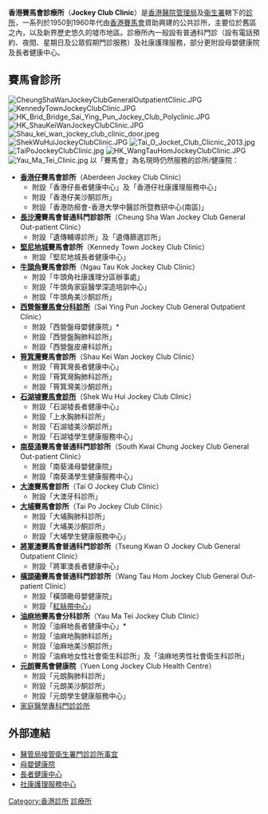 '''香港賽馬會診療所'''（'''Jockey Club Clinic'''）是[[香港|香港]][[醫院管理局|醫院管理局]]及[[衞生署_(香港)|衞生署]]轄下的[[診所|診所]]，一系列於1950到1960年代由[[香港賽馬會|香港賽馬會]]資助興建的公共診所，主要位於舊區之內，以及新界歷史悠久的墟市地區。診療所內一般設有普通科門診（設有電話預約、夜間、星期日及公眾假期門診服務）及社康護理服務，部分更附設母嬰健康院及長者健康中心。

== 賽馬會診所 ==
[[File:CheungShaWanJockeyClubGeneralOutpatientClinic.JPG|thumb]]
[[File:KennedyTownJockeyClubClinic.JPG|thumb]]
[[File:HK_Brid_Bridge_Sai_Ying_Pun_Jockey_Club_Polyclinic.JPG|thumb]]
[[File:HK_ShauKeiWanJockeyClubClinic.JPG|thumb]]
[[File:Shau_kei_wan_jockey_club_clinic_door.jpeg|thumb]]
[[File:ShekWuHuiJockeyClubClinic.JPG|thumb]]
[[File:Tai_O_Jocket_Club_Clicnic_2013.jpg|thumb]]
[[File:TaiPoJockeyClubClinic.jpg|thumb]]
[[File:HK_WangTauHomJockeyClubClinic.JPG|thumb]]
[[File:Yau_Ma_Tei_Clinic.jpg|thumb]]
以「賽馬會」為名現時仍然服務的診所/健康院：
* '''[[香港仔|香港仔]]賽馬會診所'''（Aberdeen Jockey Club Clinic）
** 附設「香港仔長者健康中心」及「香港仔社康護理服務中心」
** 附設「香港仔美沙酮診所」
** 附設「香港防癆會-香港大學中醫診所暨教研中心(南區)」
* '''[[長沙灣|長沙灣]]賽馬會普通科門診診所'''（Cheung Sha Wan Jockey Club General Out-patient Clinic）
** 附設「遺傳輔導診所」及「遺傳篩選診所」
* '''[[堅尼地城|堅尼地城]]賽馬會診所'''（Kennedy Town Jockey Club Clinic）
** 附設「堅尼地城長者健康中心」
* '''[[牛頭角|牛頭角]]賽馬會診所'''（Ngau Tau Kok Jockey Club Clinic）
** 附設「牛頭角社康護理分區辦事處」
** 附設「牛頭角家庭醫學深造培訓中心」
** 附設「牛頭角美沙酮診所」
* '''[[西營盤賽馬會分科診所|西營盤賽馬會分科診所]]'''（Sai Ying Pun Jockey Club General Outpatient Clinic）
** 附設「西營盤母嬰健康院」*
** 附設「西營盤胸肺科診所」
** 附設「西營盤皮膚科診所」
* '''[[筲箕灣|筲箕灣]]賽馬會診所'''（Shau Kei Wan Jockey Club Clinic）
** 附設「筲箕灣長者健康中心」
** 附設「筲箕灣胸肺科診所」
** 附設「筲箕灣美沙酮診所」
* '''[[石湖墟賽馬會診所|石湖墟賽馬會診所]]'''（Shek Wu Hui Jockey Club Clinic）
** 附設「石湖墟長者健康中心」
** 附設「上水胸肺科診所」
** 附設「石湖墟美沙酮診所」
** 附設「石湖墟學生健康服務中心」
* '''[[葵涌|南葵涌]]賽馬會普通科門診診所'''（South Kwai Chung Jockey Club General Out-patient Clinic）
** 附設「南葵涌母嬰健康院」
** 附設「南葵涌學生健康服務中心」
* '''[[大澳|大澳]]賽馬會診所'''（Tai O Jockey Club Clinic）
** 附設「大澳牙科診所」
* '''[[大埔_(香港)|大埔]]賽馬會診所'''（Tai Po Jockey Club Clinic）
** 附設「大埔胸肺科診所」
** 附設「大埔美沙酮診所」
** 附設「大埔學生健康服務中心」
* '''[[將軍澳|將軍澳]]賽馬會普通科門診診所'''（Tseung Kwan O Jockey Club General Outpatient Clinic）
** 附設「將軍澳長者健康中心」
* '''[[橫頭磡|橫頭磡]]賽馬會普通科門診診所'''（Wang Tau Hom Jockey Club General Out-patient Clinic）
** 附設「橫頭磡母嬰健康院」
** 附設「[[紅絲帶中心|紅絲帶中心]]」
* '''[[油麻地|油麻地]]賽馬會分科診所'''（Yau Ma Tei Jockey Club Clinic）
** 附設「油麻地長者健康中心」*
** 附設「油麻地胸肺科診所」
** 附設「油麻地美沙酮診所」
** 附設「油麻地女性社會衛生科診所」及「油麻地男性社會衛生科診所」
* '''[[元朗|元朗]]賽馬會健康院'''（Yuen Long Jockey Club Health Centre）
** 附設「元朗胸肺科診所」
** 附設「元朗美沙酮診所」
** 附設「元朗學生健康服務中心」
* [http://gia.info.gov.hk/general/200511/28/P200511280223_0223_8788.pdf 家庭醫學專科門診診所] {{Wayback|url=http://gia.info.gov.hk/general/200511/28/P200511280223_0223_8788.pdf |date=20070930055427 }}

== 外部連結 ==
* [https://web.archive.org/web/20070929044425/http://www.nurse.org.hk/c04_01_0331.htm 醫管局接管衛生署門診診所事宜]
* [http://www.fhs.gov.hk/tc_chi/centre_det/maternal/maternal.html 母嬰健康院] {{Wayback|url=http://www.fhs.gov.hk/tc_chi/centre_det/maternal/maternal.html |date=20210425100220 }}
* [http://www.info.gov.hk/elderly/chinese/addressntel.htm#Kennedy%20Town%20EHC 長者健康中心] {{Wayback|url=http://www.info.gov.hk/elderly/chinese/addressntel.htm#Kennedy%20Town%20EHC |date=20070711180850 }}
* [http://www.ha.org.hk/hesd/nsapi/?MIval=ha_visitor_index&intro=ha_view_template%26group%3DOSR%26Area%3DCMS 社康護理服務中心] {{Wayback|url=http://www.ha.org.hk/hesd/nsapi/?MIval=ha_visitor_index&intro=ha_view_template%26group%3DOSR%26Area%3DCMS |date=20080221180107 }}

[[Category:香港診所|Category:香港診所]]
[[Category:香港賽馬會|診療所]]